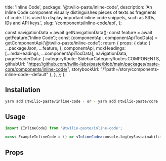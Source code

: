   title: 'Inline Code',
  package: '@twilio-paste/inline-code',
  description:
    'An Inline Code component visually distinguishes pieces of texts as fragments of code.  It is used to display important inline code snippets, such as SIDs, IDs and API keys.',
  slug: '/components/inline-code/api',
};




  const navigationData = await getNavigationData();
  const feature = await getFeature('Inline Code');
  const {componentApi, componentApiTocData} = getComponentApi('@twilio-paste/inline-code');
  return {
    props: {
      data: {
        ...packageJson,
        ...feature,
      },
      componentApi,
      mdxHeadings: [...mdxHeadings, ...componentApiTocData],
      navigationData,
      pageHeaderData: {
        categoryRoute: SidebarCategoryRoutes.COMPONENTS,
        githubUrl: "https://github.com/twilio-labs/paste/blob/main/packages/paste-core/components/inline-code/",
        storybookUrl: "/?path=/story/components-inline-code--default"
      },
    },
  };
};

## Installation

```bash
yarn add @twilio-paste/inline-code - or - yarn add @twilio-paste/core
```

## Usage

```jsx
import {InlineCode} from '@twilio-paste/inline-code';

const ExampleInlineCode = () => <InlineCode>console.log(mySustainabilityGoals)</InlineCode>;
```

## Props

<PropsTable componentApi={props.componentApi} />